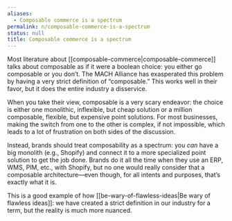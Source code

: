 ```yaml
---
aliases:
  - Composable commerce is a spectrum
permalink: n/composable-commerce-is-a-spectrum
status: null
title: Composable commerce is a spectrum
---
```

Most literature about [[composable-commerce|composable-commerce]] talks about composable as if it were a boolean choice: you either go composable or you don’t. The MACH Alliance has exasperated this problem by having a very strict definition of “composable.” This works well in their favor, but it does the entire industry a disservice.

When you take their view, composable is a very scary endeavor: the choice is either one monolithic, inflexible, but cheap solution or a million composable, flexible, but expensive point solutions. For most businesses, making the switch from one to the other is complex, if not impossible, which leads to a lot of frustration on both sides of the discussion.

Instead, brands should treat composability as a spectrum: you _can_ have a big monolith (e.g., Shopify) and connect it to a more specialized point solution to get the job done. Brands do it all the time when they use an ERP, WMS, PIM, etc., with Shopify, but no one would really consider that a composable architecture—even though, for all intents and purposes, that’s exactly what it is.

This is a good example of how [[be-wary-of-flawless-ideas|Be wary of flawless ideas]]: we have created a strict definition in our industry for a term, but the reality is much more nuanced.
